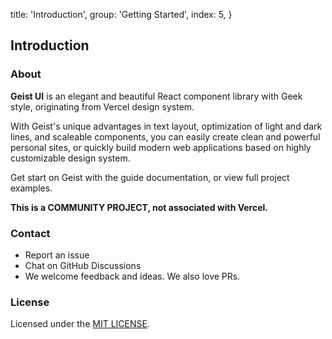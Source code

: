 
  title: 'Introduction',
  group: 'Getting Started',
  index: 5,
}

## Introduction

### About

**Geist UI** is an elegant and beautiful React component library with Geek style,
originating from <Link rel="nofollow" target="_blank" href="https://vercel.com/design">Vercel</Link> design system.

With Geist's unique advantages in text layout, optimization of light and dark lines, and scaleable components,
you can easily create clean and powerful personal sites, or quickly build modern web applications based on highly customizable design system.

Get start on Geist with the <NextLink href="/en-us/guide/installation"><Link color>guide documentation</Link></NextLink>,
or view <Link rel="nofollow" target="_blank" color href="https://github.com/geist-org/react/tree/master/examples">full project examples</Link>.

<Note label="" type="warning">
  <b>This is a COMMUNITY PROJECT, not associated with Vercel.</b>
</Note>

<Spacer h={2.5} />

### Contact

<ul>
  <li>
    <Link
      color
      target="_blank"
      rel="nofollow"
      href="https://github.com/geist-org/react/issues/new">
      Report an issue
    </Link>
  </li>
  <li>
    <Link
      color
      target="_blank"
      rel="nofollow"
      href="https://github.com/geist-org/react/discussions">
      Chat on GitHub Discussions
    </Link>
  </li>
  <li>We welcome feedback and ideas. We also love PRs.</li>
</ul>

<Spacer h={2.5} />

### License

Licensed under the [MIT LICENSE](https://github.com/geist-org/react/blob/master/LICENSE).

